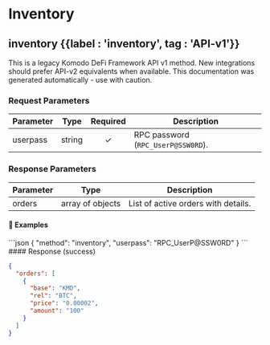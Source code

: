 
# Inventory

## inventory {{label : 'inventory', tag : 'API-v1'}}

<Note type="info">
  This is a legacy Komodo DeFi Framework API v1 method. New integrations should prefer API-v2 equivalents when available.
  This documentation was generated automatically - use with caution.
</Note>

### Request Parameters

| Parameter | Type   | Required | Description                        |
| --------- | ------ | :------: | ---------------------------------- |
| userpass  | string |     ✓    | RPC password (`RPC_UserP@SSW0RD`). |

### Response Parameters

| Parameter | Type             | Description                         |
| --------- | ---------------- | ----------------------------------- |
| orders    | array of objects | List of active orders with details. |

#### 📌 Examples

<CodeGroup title="inventory" tag="POST" label="inventory" mm2MethodDecorate="true">
  ```json
  {
    "method": "inventory",
    "userpass": "RPC_UserP@SSW0RD"
  }
  ```
</CodeGroup>

<CollapsibleSection expandedText="Hide Response" collapsedText="Show Response">
  #### Response (success)

  ```json
  {
    "orders": [
      {
        "base": "KMD",
        "rel": "BTC",
        "price": "0.00002",
        "amount": "100"
      }
    ]
  }
  ```
</CollapsibleSection>
